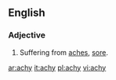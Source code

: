 ==English==

===Adjective===
{{en-adj|achier|achiest}}

#Suffering from [[ache]]s, [[sore]].

[[ar:achy]]
[[it:achy]]
[[pl:achy]]
[[vi:achy]]
